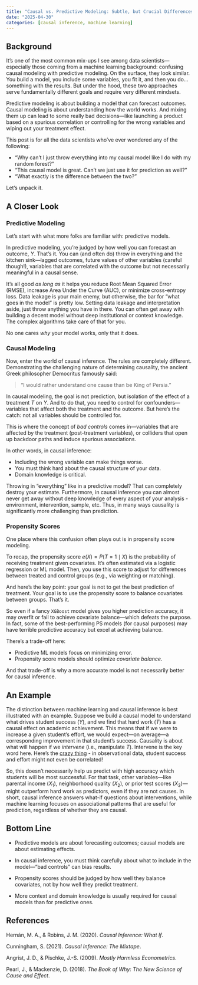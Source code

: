 ```yaml
---
title: "Causal vs. Predictive Modeling: Subtle, but Crucial Differences"
date: "2025-04-30"
categories: [causal inference, machine learning]
---
```


## Background

It’s one of the most common mix-ups I see among data scientists—especially those coming from a machine learning background: confusing causal modeling with predictive modeling. On the surface, they look similar. You build a model, you include some variables, you fit it, and then you do... something with the results. But under the hood, these two approaches serve fundamentally different goals and require very different mindsets.

Predictive modeling is about building a model that can forecast outcomes. Causal modeling is about understanding how the world works. And mixing them up can lead to some really bad decisions—like launching a product based on a spurious correlation or controlling for the wrong variables and wiping out your treatment effect.

This post is for all the data scientists who’ve ever wondered any of the following:

- “Why can’t I just throw everything into my causal model like I do with my random forest?”
- "This causal model is great. Can't we just use it for prediction as well?"
- "What exactly is the difference between the two?"

Let’s unpack it.

## A Closer Look

### Predictive Modeling

Let’s start with what more folks are familiar with: predictive models.

In predictive modeling, you’re judged by how well you can forecast an outcome, $Y$. That’s it. You can (and often do) throw in everything and the kitchen sink—lagged outcomes, future values of other variables (careful though!), variables that are correlated with the outcome but not necessarily meaningful in a causal sense.

It’s all good *as long as* it helps you reduce Root Mean Squared Error (RMSE), increase Area Under the Curve (AUC), or minimize cross-entropy loss. Data leakage is your main enemy, but otherwise, the bar for “what goes in the model” is pretty low. Setting data leakage and interpretation aside, just throw anything you have in there. You can often get away with building a decent model without deep institutional or context knowledge. The complex algorithms take care of that for you.

No one cares *why* your model works, only that it does.

### Causal Modeling

Now, enter the world of causal inference. The rules are completely different. Demonstrating the challenging nature of determining causality, the ancient Greek philosopher Democritus famously said:

> "I would rather understand one cause than be King of Persia."

In causal modeling, the goal is not prediction, but isolation of the effect of a treatment $T$ on $Y$. And to do that, you need to control for confounders—variables that affect both the treatment and the outcome. But here's the catch: not all variables should be controlled for.

This is where the concept of *bad controls* comes in—variables that are affected by the treatment (post-treatment variables), or colliders that open up backdoor paths and induce spurious associations.

In other words, in causal inference:

- Including the wrong variable can make things worse.
- You must think hard about the causal structure of your data.
- Domain knowledge is critical.

Throwing in “everything” like in a predictive model? That can completely destroy your estimate. Furthermore, in causal inference you can almost never get away without deep knowledge of every aspect of your analysis - environment, intervention, sample, etc. Thus, in many ways causality is significantly more challenging than prediction. 

### Propensity Scores

One place where this confusion often plays out is in propensity score modeling.

To recap, the propensity score $e(X) = P(T = 1 \mid X)$ is the probability of receiving treatment given covariates. It’s often estimated via a logistic regression or ML model. Then, you use this score to adjust for differences between treated and control groups (e.g., via weighting or matching).

And here’s the key point: your goal is not to get the best prediction of treatment. Your goal is to use the propensity score to balance covariates between groups. That’s it.

So even if a fancy `XGBoost` model gives you higher prediction accuracy, it may overfit or fail to achieve covariate balance—which defeats the purpose. In fact, some of the best-performing PS models (for causal purposes) may have terrible predictive accuracy but excel at achieving balance.

There’s a trade-off here:

- Predictive ML models focus on minimizing error.
- Propensity score models should optimize *covariate balance*.

And that trade-off is why a more accurate model is not necessarily better for causal inference.


## An Example

The distinction between machine learning and causal inference is best illustrated with an example. Suppose we build a causal model to understand what drives student success ($Y$), and we find that hard work ($T$) has a causal effect on academic achievement. This means that if we were to increase a given student's effort, we would expect—on average—a corresponding improvement in that student’s success. Causality is about what will happen if we *intervene* (i.e., manipulate $T$). Intervene is the key word here. Here's the [crazy thing](https://vyasenov.github.io/blog/causation-without-correlation.html) - in observational data, student success and effort might not even be correlated! 

So, this doesn't necessarily help us predict with high accuracy which students will be most successful. For that task, other variables—like parental income ($X_1$), neighborhood quality ($X_2$), or prior test scores ($X_3$)—might outperform hard work as predictors, even if they are not causes. In short, causal inference answers what-if questions about interventions, while machine learning focuses on associational patterns that are useful for prediction, regardless of whether they are causal.

## Bottom Line

- Predictive models are about forecasting outcomes; causal models are about estimating effects.

- In causal inference, you must think carefully about what to include in the model—“bad controls” can bias results.

- Propensity scores should be judged by how well they balance covariates, not by how well they predict treatment.

- More context and domain knowledge is usually required for causal models than for predictive ones.

## References

Hernán, M. A., & Robins, J. M. (2020). *Causal Inference: What If*. 

Cunningham, S. (2021). *Causal Inference: The Mixtape*.  

Angrist, J. D., & Pischke, J.-S. (2009). *Mostly Harmless Econometrics*.  

Pearl, J., & Mackenzie, D. (2018). *The Book of Why: The New Science of Cause and Effect*.
